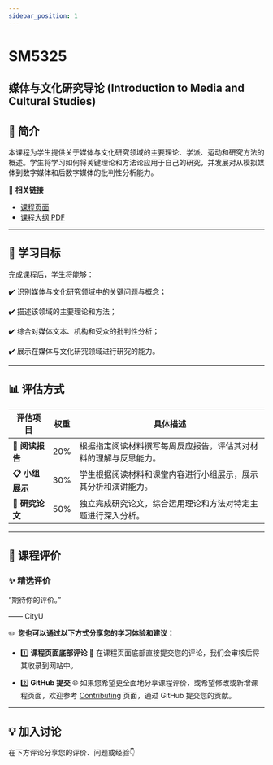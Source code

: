 ```yaml
---
sidebar_position: 1
---
```


# SM5325
## 媒体与文化研究导论 (Introduction to Media and Cultural Studies)

## **📘 简介**
本课程为学生提供关于媒体与文化研究领域的主要理论、学派、运动和研究方法的概述。学生将学习如何将关键理论和方法论应用于自己的研究，并发展对从模拟媒体到数字媒体和后数字媒体的批判性分析能力。

🔗 **相关链接**
- [课程页面](https://www.cityu.edu.hk/catalogue/pg/202425/course/SM5325.htm)
- [课程大纲 PDF](https://www.cityu.edu.hk/catalogue/pg/202425/course/SM5325.pdf)

---

## **🎯 学习目标**

完成课程后，学生将能够：

✔️ 识别媒体与文化研究领域中的关键问题与概念；

✔️ 描述该领域的主要理论和方法；

✔️ 综合对媒体文本、机构和受众的批判性分析；

✔️ 展示在媒体与文化研究领域进行研究的能力。

---

## **📊 评估方式**

| **评估项目**          | **权重** | **具体描述**                                                                                       |
|----------------------|---------|---------------------------------------------------------------------------------------------------|
| **📂 阅读报告**       | 20%      | 根据指定阅读材料撰写每周反应报告，评估其对材料的理解与反思能力。                                         |
| **📋 小组展示**       | 30%      | 学生根据阅读材料和课堂内容进行小组展示，展示其分析和演讲能力。                                           |
| **📂 研究论文**       | 50%      | 独立完成研究论文，综合运用理论和方法对特定主题进行深入分析。                                               |

---

## **💬 课程评价**

### ✨ **精选评价**
<div className={commentStyles.commentBox}>
    <p className={commentStyles.commentText}>
        “期待你的评价。”
    </p>
    <p className={commentStyles.commentAuthor}>—— CityU</p>
</div>

✏️ **您也可以通过以下方式分享您的学习体验和建议：**

- 1️⃣ **课程页面底部评论**
💬 在课程页面底部直接提交您的评论，我们会审核后将其收录到网站中。

- 2️⃣ **GitHub 提交**
🌐 如果您希望更全面地分享课程评价，或希望修改或新增课程页面，欢迎参考 [Contributing](https://penjc.github.io/CityU/contributing) 页面，通过 GitHub 提交您的贡献。

---

## **💡 加入讨论**

在下方评论分享您的评价、问题或经验👇
<Utterances />